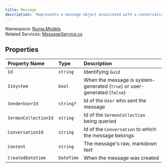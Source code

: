 ```yaml
---
title: Message
description: "Represents a message object associated with a conversation."
---
```


Namespace: [Numa.Models](numamodels)<br />
Related Services: [MessageService.cs](../services/messageservice)

## Properties
| Property Name | Type | Description |
|:--------------|:------|:-------------|
|`Id`|`string`|Identifying `Guid`|
|`IsSystem`|`bool`|When the message is system-generated (`true`) or user-generated (`false`)|
|`SenderUserId`|`string?`|Id of the `User` who sent the message|
|`SermonCollectionId`|`string`|Id of the `SermonCollection` being queried|
|`ConversationId`|`string`|Id of the `Conversation` to which the message belongs|
|`Content`|`string`|The message's raw, markdown text|
|`CreatedDatetime`|`DateTime`| When the message was created|